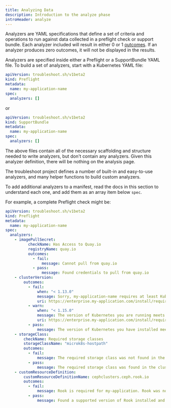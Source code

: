 ```yaml
---
title: Analyzing Data
description: Introduction to the analyze phase
introHeader: analyze
---
```


Analyzers are YAML specifications that define a set of criteria and operations to run against data collected in a preflight check or support bundle. Each analyzer included will result in either 0 or 1 [outcomes](outcomes). If an analyzer produces zero outcomes, it will not be displayed in the results.

Analyzers are specified inside either a Preflight or a SupportBundle YAML file. To build a set of analyzers, start with a Kubernetes YAML file:

```yaml
apiVersion: troubleshoot.sh/v1beta2
kind: Preflight
metadata:
  name: my-application-name
spec:
  analyzers: []
```

or

```yaml
apiVersion: troubleshoot.sh/v1beta2
kind: SupportBundle
metadata:
  name: my-application-name
spec:
  analyzers: []
```

The above files contain all of the necessary scaffolding and structure needed to write analyzers, but don't contain any analyzers. Given this analyzer definition, there will be nothing on the analysis page.

The troubleshoot project defines a number of built-in and easy-to-use analyzers, and many helper functions to build custom analyzers.

To add additional analyzers to a manifest, read the docs in this section to understand each one, and add them as an array item below `spec`.

For example, a complete Preflight check might be:

```yaml
apiVersion: troubleshoot.sh/v1beta2
kind: Preflight
metadata:
  name: my-application-name
spec:
  analyzers:
    - imagePullSecret:
          checkName: Has Access to Quay.io
          registryName: quay.io
          outcomes:
            - fail:
                message: Cannot pull from quay.io
            - pass:
                message: Found credentials to pull from quay.io
    - clusterVersion:
        outcomes:
          - fail:
              when: "< 1.13.0"
              message: Sorry, my-application-name requires at least Kubernetes 1.14.0. Please update your Kubernetes cluster before installing.
              uri: https://enterprise.my-application.com/install/requirements/kubernetes
          - warn:
              when: "< 1.15.0"
              message: The version of Kubernetes you are running meets the minimum requirements to run my-application-name. It's recommended to run Kubernetes 1.15.0 or later.
              uri: https://enterprise.my-application.com/install/requirements/kubernetes
          - pass:
              message: The version of Kubernetes you have installed meets the required and recommended versions.
    - storageClass:
        checkName: Required storage classes
        storageClassName: "microk8s-hostpath"
        outcomes:
          - fail:
              message: The required storage class was not found in the cluster.
          - pass:
              message: The required storage class was found in the cluster.
    - customResourceDefinition:
        customResourceDefinitionName: cephclusters.ceph.rook.io
        outcomes:
          - fail:
              message: Rook is required for my-application. Rook was not found in the cluster.
          - pass:
              message: Found a supported version of Rook installed and running in the cluster.
```
